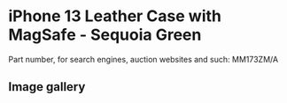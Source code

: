 
# iPhone 13 Leather Case with MagSafe - Sequoia Green

Part number, for search engines, auction websites and such: MM173ZM/A

## Image gallery

<div style={{ width: '100%', maxWidth: '768px' }}>
<GalleryComponent
    images={[
      {
        original: "/everysource/MM173.webp",
        thumbnail: "/everypreview/MM173.webp",
      },
      {
        original: "/everysource/MM173_AV1.webp",
        thumbnail: "/everypreview/MM173_AV1.webp",
      },
      {
        original: "/everysource/MM173_AV2.webp",
        thumbnail: "/everypreview/MM173_AV2.webp",
      },
      {
        original: "/everysource/MM173_AV3.webp",
        thumbnail: "/everypreview/MM173_AV3.webp",
      },
      {
        original: "/everysource/MM173_AV4.webp",
        thumbnail: "/everypreview/MM173_AV4.webp",
      },
      {
        original: "/everysource/MM173_AV5.webp",
        thumbnail: "/everypreview/MM173_AV5.webp",
      },
      {
        original: "/everysource/MM173_AV6.webp",
        thumbnail: "/everypreview/MM173_AV6.webp",
      },
      {
        original: "/everysource/MM173_AV7.webp",
        thumbnail: "/everypreview/MM173_AV7.webp",
      }
    ]}
  />
</div>